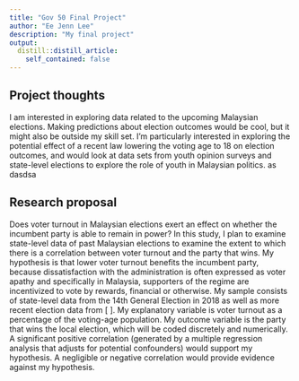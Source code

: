 ```yaml
---
title: "Gov 50 Final Project"
author: "Ee Jenn Lee"
description: "My final project"
output:
  distill::distill_article:
    self_contained: false
--- 
```




## Project thoughts
I am interested in exploring data related to the upcoming Malaysian elections. Making predictions about election outcomes would be cool, but it might also be outside my skill set. I'm particularly interested in exploring the potential effect of a recent law lowering the voting age to 18 on election outcomes, and would look at data sets from youth opinion surveys and state-level elections to explore the role of youth in Malaysian politics. as dasdsa

## Research proposal
Does voter turnout in Malaysian elections exert an effect on whether the incumbent party is able to remain in power? In this study, I plan to examine state-level data of past Malaysian elections to examine the extent to which there is a correlation between voter turnout and the party that wins. My hypothesis is that lower voter turnout benefits the incumbent party, because dissatisfaction with the administration is often expressed as voter apathy and specifically in Malaysia, supporters of the regime are incentivized to vote by rewards, financial or otherwise. My sample consists of state-level data from the 14th General Election in 2018 as well as more recent election data from [ ]. My explanatory variable is voter turnout as a percentage of the voting-age population. My outcome variable is the party that wins the local election, which will be coded discretely and numerically. A significant positive correlation (generated by a multiple regression analysis that adjusts for potential confounders) would support my hypothesis. A negligible or negative correlation would provide evidence against my hypothesis.